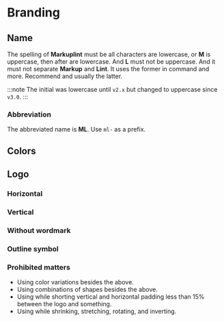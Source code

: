 
# Branding

## Name

The spelling of **Markuplint** must be all characters are lowercase, or **M** is uppercase, then after are lowercase. And **L** must not be uppercase. And it must not separate **Markup** and **Lint**. It uses the former in command and more. Recommend and usually the latter.

:::note
The initial was lowercase until `v2.x` but changed to uppercase since `v3.0`.
:::

### Abbreviation

The abbreviated name is **ML**. Use `ml-` as a prefix.

## Colors

<Grid>
  <Color name="ML Blue" r={21} g={114} b={235} />
  <Color name="ML Ink" r={51} g={51} b={51} />
</Grid>

## Logo

### Horizontal

<Grid vertical>
  <LogoContainer
    src="/img/logo-horizontal.svg"
    caption="Standard (Symbol and wordmark)"
    mode="light"
    aspectRatio="75:14"
  />
  <LogoContainer
    src="/img/logo-horizontal.svg#d"
    caption="Standard (Symbol and wordmark) on Dark"
    mode="dark"
    aspectRatio="75:14"
  />
  <LogoContainer
    src="/img/logo-horizontal.svg#sl"
    caption="Monochrome (Symbol and wordmark)"
    mode="light"
    aspectRatio="75:14"
  />
  <LogoContainer
    src="/img/logo-horizontal.svg#sd"
    caption="Monochrome (Symbol and wordmark) on Dark"
    mode="dark"
    aspectRatio="75:14"
  />
</Grid>

### Vertical

<Grid colWidth="20em">
  <LogoContainer
    src="/img/logo-vertical.svg"
    caption="Standard (Symbol and wordmark)"
    mode="light"
    aspectRatio="17:15"
  />
  <LogoContainer
    src="/img/logo-vertical.svg#d"
    caption="Standard (Symbol and wordmark) on Dark"
    mode="dark"
    aspectRatio="17:15"
  />
  <LogoContainer
    src="/img/logo-vertical.svg#sl"
    caption="Monochrome (Symbol and wordmark)"
    mode="light"
    aspectRatio="17:15"
  />
  <LogoContainer
    src="/img/logo-vertical.svg#sd"
    caption="Monochrome (Symbol and wordmark) on Dark"
    mode="dark"
    aspectRatio="17:15"
  />
</Grid>

### Without wordmark

<Grid colWidth="20em">
  <LogoContainer src="/img/logo-symbol.svg" caption="Standard (Without wordmark)" mode="light" aspectRatio="92:75" />
  <LogoContainer
    src="/img/logo-symbol.svg#d"
    caption="Standard (Without wordmark) on Dark"
    mode="dark"
    aspectRatio="92:75"
  />
  <LogoContainer
    src="/img/logo-symbol.svg#sl"
    caption="Monochrome (Without wordmark)"
    mode="light"
    aspectRatio="92:75"
  />
  <LogoContainer
    src="/img/logo-symbol.svg#sd"
    caption="Monochrome (Without wordmark) on Dark"
    mode="dark"
    aspectRatio="92:75"
  />
</Grid>

### Outline symbol

<Grid colWidth="15em">
  <LogoContainer src="/img/logo-outline-light.svg" caption="Light stroke" mode="light" aspectRatio="31:25" />
  <LogoContainer src="/img/logo-outline-medium.svg" caption="Medium stroke" mode="light" aspectRatio="31:25" />
  <LogoContainer src="/img/logo-outline-bold.svg" caption="Bold stroke" mode="light" aspectRatio="31:25" />
</Grid>

### Prohibited matters

- Using color variations besides the above.
- Using combinations of shapes besides the above.
- Using while shorting vertical and horizontal padding less than 15% between the logo and something.
- Using while shrinking, stretching, rotating, and inverting.

